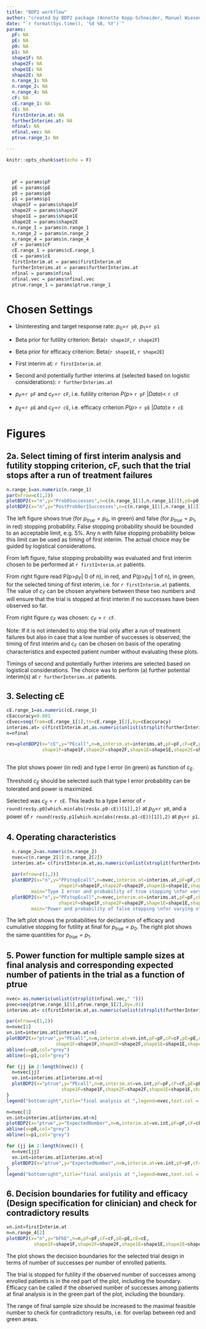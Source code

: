 ---
title: "BDP2 workflow"
author: "created by BDP2 package (Annette Kopp-Schneider, Manuel Wiesenfarth)"
date: "`r format(Sys.time(), '%d %B, %Y')`"
params:
  pF: NA
  pE: NA
  p0: NA
  p1: NA
  shape1F: NA
  shape2F: NA
  shape1E: NA
  shape2E: NA
  n.range_1: NA
  n.range_2: NA
  n.range_4: NA
  cF: NA
  cE.range_1: NA
  cE: NA
  firstInterim.at: NA
  furtherInterims.at: NA
  nfinal: NA
  nfinal.vec: NA 
  ptrue.range_1: NA

---

```{r setup, include=FALSE}
knitr::opts_chunk$set(echo = F)



  pF = params$pF
  pE = params$pE
  p0 = params$p0
  p1 = params$p1
  shape1F = params$shape1F
  shape2F = params$shape2F
  shape1E = params$shape1E
  shape2E = params$shape2E
  n.range_1 = params$n.range_1
  n.range_2 = params$n.range_2
  n.range_4 = params$n.range_4
  cF = params$cF
  cE.range_1 = params$cE.range_1
  cE = params$cE
  firstInterim.at = params$firstInterim.at
  furtherInterims.at = params$furtherInterims.at
  nfinal = params$nfinal
  nfinal.vec = params$nfinal.vec 
  ptrue.range_1 = params$ptrue.range_1

```





# Chosen Settings

- Uninteresting and target response rate: $p_0$=`r p0`, $p_1$=`r p1`
- Beta prior for futility criterion: Beta(`r shape1F`, `r shape2F`)
- Beta prior for efficacy criterion: Beta(`r shape1E`, `r shape2E`)


- First interim at: `r firstInterim.at`
- Second and potentially further interims at (selected based on logistic considerations): `r furtherInterims.at`
- $p_F$=`r pF` and $c_F$=`r cF`, i.e. futility criterion $P(p>$ `r pF` $|Data) <$ `r cF`
- $p_E$=`r pE` and $c_E$=`r cE`, i.e. efficacy criterion $P(p>$ `r pE` $|Data) \geq$ `r cE`

 
# Figures 

## 2a. Select timing of first interim analysis and futility stopping criterion, cF, such that the trial stops after a run of treatment failures

```{r,fig.width=10 }
n.range_1=as.numeric(n.range_1)
par(mfrow=c(1,2))
plotBDP2(x="n",y="Prob0Successes",n=c(n.range_1[1],n.range_1[2]),p0=p0,p1=p1,cex.main=.9)
plotBDP2(x="n",y="PostProb0or1Successes",n=c(n.range_1[1],n.range_1[2]),pF=pF,shape1F=shape1F,shape2F=shape2F,cex.main=.9)

```


The left figure shows true (for $p_{true}=p_0$, in green) and false (for $p_{true}=p_1$, in red) stopping probability. 
False stopping probability should be bounded to an acceptable limit, e.g. 5%. 
Any n with false stopping probability below this limit can be used as timing of first interim. 
The actual choice may be guided by logistical considerations.

From left figure, false stopping probability was evaluated and first interim chosen to be performed at `r firstInterim.at` patients.

From right figure read P(p>$p_F$| 0 of n), in red, and P(p>$p_F$| 1 of n), in green, for the selected timing of first interim, i.e. for `r firstInterim.at` patients. 
The value of $c_F$ can be chosen anywhere between these two numbers and 
will ensure that the trial is stopped at first interim if no successes have been observed so far.

From right figure $c_F$ was chosen: $c_F$ = `r cF`.

Note: If it is not intended to stop the trial only after a run of treatment failures but also in case that 
a low number of successes is observed, the timing of first interim and $c_F$ can be chosen on basis of the 
operating characteristics and expected patient number without evaluating these plots. 


Timings of second and potentially further interims are selected based on logistical considerations. The choice was to perform (a) further potential interim(s) at `r furtherInterims.at` patients.
           
## 3. Selecting cE

```{r,fig.width=10}
cE.range_1=as.numeric(cE.range_1)
cEaccuracy=0.001
cEvec=seq(from=cE.range_1[1],to=cE.range_1[2],by=cEaccuracy)
interims.at= c(firstInterim.at,as.numeric(unlist(strsplit(furtherInterims.at," "))))
n=nfinal

res=plotBDP2(x="cE",y="PEcall",n=n,interim.at=interims.at,pF=pF,cF=cF,pE=pE,cE=cEvec,p0=p0,p1=p1,
             shape1F=shape1F,shape2F=shape2F,shape1E=shape1E,shape2E=shape2E,col=c("green","red"),cex.sub=.8)
 

```
The plot shows power (in red) and type I error (in green) as function of $c_E$.

Threshold $c_E$ should be selected such that type I error probability can be tolerated and power is maximized.

Selected was $c_E$ = `r cE`. This leads to a type I error of `r round(res$y.p0[which.min(abs(res$x.p0-cE))[1]],2)` at $p_0$=`r p0`,
and a power of `r round(res$y.p1[which.min(abs(res$x.p1-cE))[1]],2)` at $p_1$=`r p1`.




## 4. Operating characteristics

```{r,fig.width=9}
  n.range_2=as.numeric(n.range_2)
  nvec=c(n.range_2[1]:n.range_2[2])
  interims.at= c(firstInterim.at,as.numeric(unlist(strsplit(furtherInterims.at," "))))
  
  par(mfrow=c(1,2))
  plotBDP2(x="n",y="PFstopEcall",n=nvec,interim.at=interims.at,pF=pF,cF=cF,pE=pE,cE=cE,ptrue=p0,
                   shape1F=shape1F,shape2F=shape2F,shape1E=shape1E,shape2E=shape2E, progress=T,
         main="Type I error and probability of true stopping \nfor varying n",cex.main=0.8,cex.sub=.7)
  plotBDP2(x="n",y="PFstopEcall",n=nvec,interim.at=interims.at,pF=pF,cF=cF,pE=pE,cE=cE,ptrue=p1,
                   shape1F=shape1F,shape2F=shape2F,shape1E=shape1E,shape2E=shape2E,progress=T,
         main="Power and probability of false stopping \nfor varying n",cex.main=0.8,cex.sub=.7)

```
The left plot shows the probabilities for declaration of efficacy and cumulative stopping for futility at final for $p_{true}=p_0$. 
The right plot shows the same quantities for $p_{true}=p_1$. 
 
## 5. Power function for multiple sample sizes at final analysis and corresponding expected number of patients in the trial as a function of ptrue

```{r,fig.width=9}
nvec= as.numeric(unlist(strsplit(nfinal.vec," ")))
pvec=seq(ptrue.range_1[1],ptrue.range_1[2],by=.01)
interims.at= c(firstInterim.at,as.numeric(unlist(strsplit(furtherInterims.at," "))))

par(mfrow=c(1,2))
n=nvec[1]
vn.int=interims.at[interims.at<n]
plotBDP2(x="ptrue",y="PEcall",n=n,interim.at=vn.int,pF=pF,cF=cF,pE=pE,cE=cE,ptrue=pvec,
                  shape1F=shape1F,shape2F=shape2F,shape1E=shape1E,shape2E=shape2E,col=1,cex.sub=.7)
abline(v=p0,col="grey")
abline(v=p1,col="grey")

for (jj in 2:length(nvec)) {
  n=nvec[jj]
  vn.int=interims.at[interims.at<n]
  plotBDP2(x="ptrue",y="PEcall",n=n,interim.at=vn.int,pF=pF,cF=cF,pE=pE,cE=cE,ptrue=pvec,
                    shape1F=shape1F,shape2F=shape2F,shape1E=shape1E,shape2E=shape2E,add=TRUE,col=jj)
}
legend("bottomright",title="final analysis at ",legend=nvec,text.col = 1:length(nvec))

n=nvec[1]
vn.int=interims.at[interims.at<n]
plotBDP2(x="ptrue",y="ExpectedNumber",n=n,interim.at=vn.int,pF=pF,cF=cF,pE=pE,cE=cE,ptrue=pvec,shape1F=shape1F,shape2F=shape2F,col=1,ylim=c(0,max(nvec)),cex.sub=.7)
abline(v=p0,col="grey")
abline(v=p1,col="grey")

for (jj in 2:length(nvec)) {
  n=nvec[jj]
  vn.int=interims.at[interims.at<n]
  plotBDP2(x="ptrue",y="ExpectedNumber",n=n,interim.at=vn.int,pF=pF,cF=cF,pE=pE,cE=cE,ptrue=pvec,shape1F=shape1F,shape2F=shape2F,col=jj,add=TRUE)
}
legend("bottomright",title="final analysis at ",legend=nvec,text.col = 1:length(nvec))

```


## 6. Decision boundaries for futility and efficacy (Design specification for clinician) and check for contradictory results


```{r, fig.width=10}
vn.int=firstInterim.at
n=n.range_4[2]
plotBDP2(x="n",y="bFbE",n=n,pF=pF,cF=cF,pE=pE,cE=cE,
          shape1F=shape1F,shape2F=shape2F,shape1E=shape1E,shape2E=shape2E,col=c("red","green"),cex.sub=.8)

```
The plot shows the decision boundaries for the selected trial design in terms of number of successes per number of enrolled patients.

The trial is stopped for futility if the observed number of successes among enrolled patients is in the red part of the plot, including the boundary. 
Efficacy can be called if the observed number of successes among patients at final analysis is in the green part of the plot, including the boundary.

The range of final sample size should be increased to the maximal feasible number to check for contradictory results, i.e. for overlap between red and green areas.











